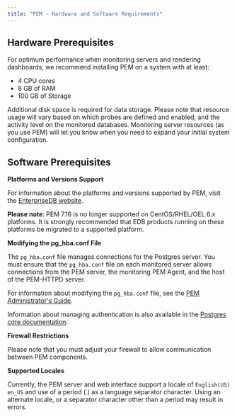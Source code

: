 ```yaml
---
title: "PEM - Hardware and Software Requirements"
---
```


<div id="pem_hardware_software_requirements" class="registered_link"></div>

## Hardware Prerequisites

For optimum performance when monitoring servers and rendering dashboards, we recommend installing PEM on a system with at least:

-   4 CPU cores
-   8 GB of RAM
-   100 GB of Storage

Additional disk space is required for data storage. Please note that resource usage will vary based on which probes are defined and enabled, and the activity level on the monitored databases. Monitoring server resources (as you use PEM) will let you know when you need to expand your initial system configuration.

## Software Prerequisites

**Platforms and Versions Support**

For information about the platforms and versions supported by PEM, visit the [EnterpriseDB website](https://www.enterprisedb.com/product-compatibility#pem).

**Please note**: PEM 7.16 is no longer supported on CentOS/RHEL/OEL 6.x platforms. It is strongly recommended that EDB products running on these platforms be migrated to a supported platform.

**Modifying the pg_hba.conf File**

The `pg_hba.conf` file manages connections for the Postgres server. You must ensure that the `pg_hba.conf` file on each monitored server allows connections from the PEM server, the monitoring PEM Agent, and the host of the PEM-HTTPD server.

For information about modifying the `pg_hba.conf` file, see the [PEM Administrator's Guide](https://www.enterprisedb.com/docs/pem/latest/pem_admin/).

Information about managing authentication is also available in the [Postgres core documentation](https://www.postgresql.org/docs/current/static/auth-pg-hba-conf.html).

**Firewall Restrictions**

Please note that you must adjust your firewall to allow communication between PEM components.

**Supported Locales**

Currently, the PEM server and web interface support a locale of `English(US) en_US` and use of a period (.) as a language separator character. Using an alternate locale, or a separator character other than a period may result in errors.
